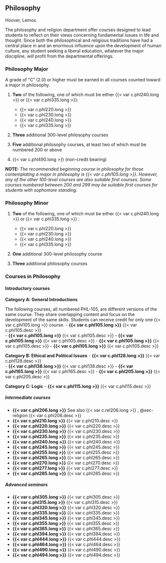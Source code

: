 ## Philosophy 

Hoover, Lemos.

The philosophy and religion department offer courses designed to lead students to reflect on their views concerning fundamental issues in life and thought. Since both the philosophical and religious traditions have had a central place in and an enormous influence upon the development of human culture, any student seeking a liberal education, whatever the major discipline, will profit from the departmental offerings. 

### Philosophy Major 
A grade of “C” (2.0) or higher must be earned in all courses counted toward a major in philosophy.

1. **Two** of the following, one of which must be either {{< var c.phl240.long >}} or {{< var c.phl335.long >}}:
	- {{< var c.phl220.long >}}
	- {{< var c.phl230.long >}}
	- {{< var c.phl240.long >}}
	- {{< var c.phl335.long >}}

2. **Three** additional 300-level philosophy courses 

3. **Five** additional philosophy courses, at least two of which must be numbered 200 or above

4. {{< var c.phl490.long >}} (non-credit bearing)

**NOTE:** *The recommended beginning course in philosophy for those contemplating a major in philosophy is {{< var c.phl105.long >}}. However, any of the other 100-level courses are also suitable first courses. Some courses numbered between 200 and 299 may be suitable first courses for students with sophomore standing.* 

### Philosophy Minor 
1. **Two** of the following, one of which must be either {{< var c.phl240.long >}} or {{< var c.phl335.long >}} :
	- {{< var c.phl220.long >}}
	- {{< var c.phl230.long >}}
	- {{< var c.phl240.long >}}
	- {{< var c.phl335.long >}}

2. **One** additional 300-level philosophy course

3. **Three** additional philosophy courses


### Courses in Philosophy 

#### Introductory courses {.unnumbered}

**Category A: General Introductions**

The following courses, all numbered PHL-105, are different versions of the same course. They share overlapping content and focus on the development of the same skills. Students can receive credit for only one {{< var c.phl105.long >}} course.
- **{{< var c.phl105.long >}}**
  {{< var c.phl105.desc >}}  
- **{{< var c.phl105.long >}}**
  {{< var c.phl105.desc >}} 
- **{{< var c.phl105.long >}}**
  {{< var c.phl105.desc >}} 
- **{{< var c.phl105.long >}}**
  {{< var c.phl105.desc >}} 
- **{{< var c.phl105.long >}}**
  {{< var c.phl105.desc >}} 

**Category B: Ethical and Political Issues**
- **{{< var c.phl128.long >}}**
  {{< var c.phl128.desc >}}  
- **{{< var c.phl138.long >}}**
  {{< var c.phl138.desc >}} 
- **{{< var c.phl165.long >}}**
  {{< var c.phl165.desc >}} 
- **{{< var c.phl205.long >}}**
  {{< var c.phl205.desc >}}   

**Category C: Logic**
- **{{< var c.phl115.long >}}**
  {{< var c.phl115.desc >}}

##### Intermediate courses {.unnumbered}

- **{{< var c.phl206.long >}}**
See also {{< var c.rel206.long >}} , @sec-religion 
  {{< var c.phl206.desc >}}  
- **{{< var c.phl210.long >}}**
  {{< var c.phl210.desc >}} 
- **{{< var c.phl220.long >}}**
  {{< var c.phl220.desc >}} 
- **{{< var c.phl230.long >}}**
  {{< var c.phl230.desc >}} 
- **{{< var c.phl235.long >}}**
  {{< var c.phl235.desc >}} 
- **{{< var c.phl240.long >}}**
  {{< var c.phl240.desc >}} 
- **{{< var c.phl245.long >}}**
  {{< var c.phl245.desc >}} 
- **{{< var c.phl255.long >}}**
  {{< var c.phl255.desc >}} 
- **{{< var c.phl265.long >}}**
  {{< var c.phl265.desc >}} 
- **{{< var c.phl270.long >}}**
  {{< var c.phl270.desc >}} 
- **{{< var c.phl277.long >}}**
  {{< var c.phl277.desc >}} 
- **{{< var c.phl285.long >}}**
  {{< var c.phl285.desc >}} 

##### Advanced seminars {.unnumbered} 
- **{{< var c.phl305.long >}}**
  {{< var c.phl305.desc >}} 
- **{{< var c.phl315.long >}}**
  {{< var c.phl315.desc >}} 
- **{{< var c.phl320.long >}}**
  {{< var c.phl320.desc >}} 
- **{{< var c.phl335.long >}}**
  {{< var c.phl335.desc >}} 
- **{{< var c.phl345.long >}}**
  {{< var c.phl345.desc >}} 
- **{{< var c.phl355.long >}}**
  {{< var c.phl355.desc >}} 
- **{{< var c.phl365.long >}}**
  {{< var c.phl365.desc >}} 
- **{{< var c.phl394.long >}}**
  {{< var c.phl394.desc >}} 
- **{{< var c.phl444.long >}}**
  {{< var c.phl444.desc >}} 
- **{{< var c.phl464.long >}}**
  {{< var c.phl464.desc >}} 
- **{{< var c.phl490.long >}}**
  {{< var c.phl490.desc >}} 
- **{{< var c.phl494.long >}}**
  {{< var c.phl494.desc >}} 
